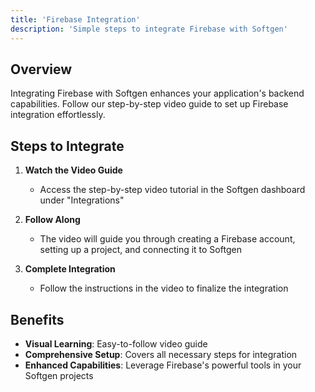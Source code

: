 ```yaml
---
title: 'Firebase Integration'
description: 'Simple steps to integrate Firebase with Softgen'
---
```


## Overview

Integrating Firebase with Softgen enhances your application's backend capabilities. Follow our step-by-step video guide to set up Firebase integration effortlessly.

## Steps to Integrate

1. **Watch the Video Guide**
   - Access the step-by-step video tutorial in the Softgen dashboard under "Integrations"

2. **Follow Along**
   - The video will guide you through creating a Firebase account, setting up a project, and connecting it to Softgen

3. **Complete Integration**
   - Follow the instructions in the video to finalize the integration

## Benefits

- **Visual Learning**: Easy-to-follow video guide
- **Comprehensive Setup**: Covers all necessary steps for integration
- **Enhanced Capabilities**: Leverage Firebase's powerful tools in your Softgen projects